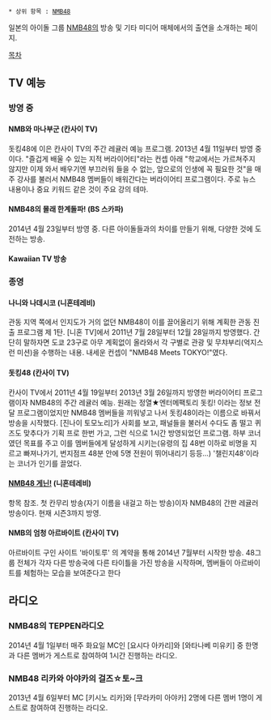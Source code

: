  * 상위 항목 : [[NMB48]]

일본의 아이돌 그룹 [[NMB48]]의 방송 및 기타 미디어 매체에서의 출연을 소개하는 페이지.

[[목차]]

== TV 예능 ==

=== 방영 중 ===

==== NMB와 마나부군 (칸사이 TV) ====
돗킹48에 이은 칸사이 TV의 주간 레귤러 예능 프로그램. 2013년 4월 11일부터 방영 중이다. "즐겁게 배울 수 있는 지적 버라이어티"라는 컨셉 아래 "학교에서는 가르쳐주지 않지만 이제 와서 배우기엔 부끄러워 들을 수 없는, 앞으로의 인생에 꼭 필요한 것"을 매주 강사를 불러서 NMB48 멤버들이 배워간다는 버라이어티 프로그램이다. 주로 뉴스 내용이나 중요 키워드 같은 것이 주요 강의 테마.

==== NMB48의 몰래 한계돌파! (BS 스카파) ====
2014년 4월 23일부터 방영 중. 다른 아이돌들과의 차이를 만들기 위해, 다양한 것에 도전하는 방송.

==== Kawaiian TV 방송 ====


=== 종영 ===

==== 나니와 나데시코 (니혼테레비) ====
관동 지역 쪽에서 인지도가 거의 없던 NMB48이 이를 끌어올리기 위해 계획한 관동 진출 프로그램 제 1탄. [니혼 TV]에서 2011년 7월 28일부터 12월 28일까지 방영했다. 간단히 말하자면 도쿄 23구로 아무 계획없이 올라와서 각 구별로 관광 및 무챠부리(억지스런 미션)을 수행하는 내용. 내세운 컨셉이 "NMB48 Meets TOKYO!"였다.

==== 돗킹48 (칸사이 TV) ====
칸사이 TV에서 2011년 4월 19일부터 2013년 3월 26일까지 방영한 버라이어티 프로그램이자 NMB48의 주간 레귤러 예능. 원래는 정열★엔터메팩토리 돗킹! 이라는 정보 전달 프로그램이었지만 NMB48 멤버들을 끼워넣고 나서 돗킹48이라는 이름으로 바꿔서 방송을 시작했다. [진나이 토모노리]가 사회를 보고, 패널들을 불러서 수다도 좀 떨고 퀴즈도 맞추다가 기획 프로 한번 가고, 그런 식으로 1시간 방영되었던 프로그램. 하부 코너였던 목표를 주고 이를 멤버들에게 달성하게 시키는(유령의 집 48번 이하로 비명을 지르고 빠져나가기, 번지점프 48분 안에 5명 전원이 뛰어내리기 등등...) '챌린지48'이라는 코너가 인기를 끌었다.
 
==== [[NMB48 게닌!]] (니혼테레비) ====
항목 참조. 첫 칸무리 방송(자기 이름을 내걸고 하는 방송)이자 NMB48의 간판 레귤러 방송이다. 현재 시즌3까지 방영.


==== NMB의 엄청 아르바이트 (칸사이 TV) ====
아르바이트 구인 사이트 '바이토루' 의 계약을 통해 2014년 7월부터 시작한 방송. 48그룹 전체가 각자 다른 방송국에 다른 타이틀을 가진 방송을 시작하며, 멤버들이 아르바이트를 체험하는 모습을 보여준다고 한다


== 라디오 ==

=== NMB48의 TEPPEN라디오 ===
2014년 4월 1일부터 매주 화요일 MC인 [요시다 아카리]와 [와타나베 미유키] 중 한명과 다른 멤버가 게스트로 참여하여 1시간 진행하는 라디오.

=== NMB48 리카와 아야카의 걸즈☆토~크 ===
2013년 4월 6일부터 MC [키시노 리카]와 [무라카미 아야카] 2명에 다른 멤버 1명이 게스트로 참여하여 진행하는 라디오.
